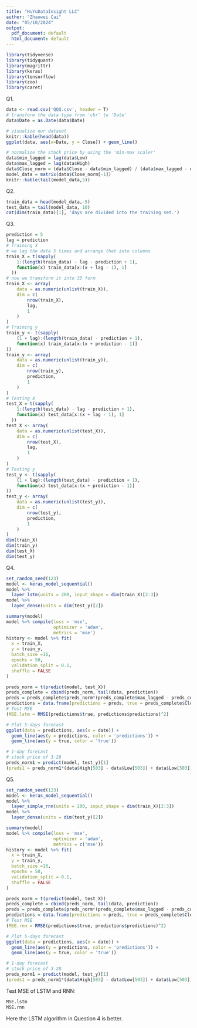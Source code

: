 ---
title: "HuYuDataInsight LLC"
author: "Zhaowei Cai"
date: "05/10/2024"
output:
  pdf_document: default
  html_document: default
---

```{r}
library(tidyverse)
library(tidyquant)
library(magrittr)
library(keras)
library(tensorflow)
library(zoo)
library(caret)
```

Q1.

```{r}
data <- read.csv('QQQ.csv', header = T)
# transform the data type from 'chr' to 'Date'
data$Date = as.Date(data$Date)

# visualize our dataset
knitr::kable(head(data))
ggplot(data, aes(x=Date, y = Close)) + geom_line()

# normalize the stock price by using the 'min-max scaler'
data$min_lagged = lag(data$Low)
data$max_lagged = lag(data$High)
data$Close_norm = (data$Close - data$min_lagged) / (data$max_lagged - data$min_lagged)
model_data = matrix(data$Close_norm[-1])
knitr::kable(tail(model_data,5))
```

Q2.

```{r}
train_data = head(model_data,-5)
test_data = tail(model_data, 10)
cat(dim(train_data)[1], 'days are divided into the training set.')
```

Q3.

```{r}
prediction = 5
lag = prediction
# Training X
# we lag the data 5 times and arrange that into columns
train_X = t(sapply(
    1:(length(train_data) - lag - prediction + 1),
    function(x) train_data[x:(x + lag - 1), 1]
  ))
# now we transform it into 3D form
train_X <- array(
    data = as.numeric(unlist(train_X)),
    dim = c(
        nrow(train_X),
        lag,
        1
    )
)
# Training y
train_y <- t(sapply(
    (1 + lag):(length(train_data) - prediction + 1),
    function(x) train_data[x:(x + prediction - 1)]
))
train_y <- array(
    data = as.numeric(unlist(train_y)),
    dim = c(
        nrow(train_y),
        prediction,
        1
    )
)
# Testing X
test_X = t(sapply(
    1:(length(test_data) - lag - prediction + 1),
    function(x) test_data[x:(x + lag - 1), 1]
  ))
test_X <- array(
    data = as.numeric(unlist(test_X)),
    dim = c(
        nrow(test_X),
        lag,
        1
    )
)
# Testing y
test_y <- t(sapply(
    (1 + lag):(length(test_data) - prediction + 1),
    function(x) test_data[x:(x + prediction - 1)]
))
test_y <- array(
    data = as.numeric(unlist(test_y)),
    dim = c(
        nrow(test_y),
        prediction,
        1
    )
)
dim(train_X)
dim(train_y)
dim(test_X)
dim(test_y)
```

Q4.

```{r}
set_random_seed(123)
model <- keras_model_sequential()
model %>%
  layer_lstm(units = 200, input_shape = dim(train_X)[2:3])
model %>%
  layer_dense(units = dim(test_y)[2])

summary(model)
model %>% compile(loss = 'mse',
                  optimizer = 'adam',
                  metrics = 'mse')
history <- model %>% fit(
  x = train_X,
  y = train_y,
  batch_size =16,
  epochs = 50,
  validation_split = 0.1,
  shuffle = FALSE
)

preds_norm = t(predict(model, test_X))
preds_complete = cbind(preds_norm, tail(data, prediction))
preds = preds_complete$preds_norm*(preds_complete$max_lagged - preds_complete$min_lagged) + preds_complete$min_lagged
predictions = data.frame(predictions = preds, true = preds_complete$Close, date = preds_complete$Date)
# Test MSE
(MSE.lstm = RMSE(predictions$true, predictions$predictions)^2)

# Plot 5-days forecast
ggplot(data = predictions, aes(x = date)) +
  geom_line(aes(y = predictions, color = 'predictions')) +
  geom_line(aes(y = true, color = 'true'))

# 1-day forecast
# stock price of 3-28
preds_norm1 = predict(model, test_y)[1]
(preds1 = preds_norm1*(data$High[503] - data$Low[503]) + data$Low[503])
```

Q5.

```{r}
set_random_seed(123)
model <- keras_model_sequential()
model %>%
  layer_simple_rnn(units = 200, input_shape = dim(train_X)[2:3])
model %>%
  layer_dense(units = dim(test_y)[2])

summary(model)
model %>% compile(loss = 'mse',
                  optimizer = 'adam',
                  metrics = c('mse'))
history <- model %>% fit(
  x = train_X,
  y = train_y,
  batch_size =16,
  epochs = 50,
  validation_split = 0.1,
  shuffle = FALSE
)

preds_norm = t(predict(model, test_X))
preds_complete = cbind(preds_norm, tail(data, prediction))
preds = preds_complete$preds_norm*(preds_complete$max_lagged - preds_complete$min_lagged) + preds_complete$min_lagged
predictions = data.frame(predictions = preds, true = preds_complete$Close, date = preds_complete$Date)
# Test MSE
(MSE.rnn = RMSE(predictions$true, predictions$predictions)^2)

# Plot 5-days forecast
ggplot(data = predictions, aes(x = date)) +
  geom_line(aes(y = predictions, color = 'predictions')) +
  geom_line(aes(y = true, color = 'true'))

# 1-day forecast
# stock price of 3-28
preds_norm1 = predict(model, test_y)[1]
(preds1 = preds_norm1*(data$High[503] - data$Low[503]) + data$Low[503])
```

Test MSE of LSTM and RNN:
```{r}
MSE.lstm
MSE.rnn
```

Here the LSTM algorithm in Question 4 is better.
